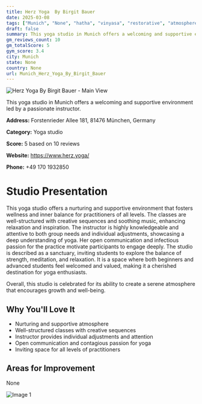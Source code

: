 ```yaml
---
title: Herz Yoga  By Birgit Bauer
date: 2025-03-08
tags: ["Munich", "None", "hatha", "vinyasa", "restorative", "atmosphere", "relaxation", "Munich"]  
draft: false
summary: This yoga studio in Munich offers a welcoming and supportive environment led by a passionate instructor.
gm_reviews_count: 10
gm_totalScore: 5
gym_score: 3.4
city: Munich
state: None
country: None
url: Munich_Herz_Yoga_By_Birgit_Bauer
---
```


<div className="aspect-[16/9] relative my-8">
  <img 
    src="https://lh5.googleusercontent.com/p/AF1QipMtGzDCpNc---7oflvJJPOWWS8Aa_LYvM6_zNUD=w1920-h1080-k-no"
    alt="Herz Yoga  By Birgit Bauer - Main View"
    className="object-cover absolute inset-0 w-full h-full rounded-lg"
  />
</div>

This yoga studio in Munich offers a welcoming and supportive environment led by a passionate instructor.

**Address:** Forstenrieder Allee 181, 81476 München, Germany

**Category:** Yoga studio

**Score:** 5 based on 10 reviews

**Website:** https://www.herz.yoga/

**Phone:** +49 170 1932850

# Studio Presentation

This yoga studio offers a nurturing and supportive environment that fosters wellness and inner balance for practitioners of all levels. The classes are well-structured with creative sequences and soothing music, enhancing relaxation and inspiration. The instructor is highly knowledgeable and attentive to both group needs and individual adjustments, showcasing a deep understanding of yoga. Her open communication and infectious passion for the practice motivate participants to engage deeply. The studio is described as a sanctuary, inviting students to explore the balance of strength, meditation, and relaxation. It is a space where both beginners and advanced students feel welcomed and valued, making it a cherished destination for yoga enthusiasts.

Overall, this studio is celebrated for its ability to create a serene atmosphere that encourages growth and well-being.

## Why You'll Love It

- Nurturing and supportive atmosphere
- Well-structured classes with creative sequences
- Instructor provides individual adjustments and attention
- Open communication and contagious passion for yoga
- Inviting space for all levels of practitioners

## Areas for Improvement

None

<div className="grid grid-cols-1 xl:grid-cols-2 gap-4 my-8">
<div className="aspect-[4/3] relative"><img src="https://streetviewpixels-pa.googleapis.com/v1/thumbnail?panoid=lM9Py6Xo89hWk3ZxU13uOw&cb_client=maps_sv.tactile.gps&w=203&h=100&yaw=112.31417&pitch=0&thumbfov=100" alt="Image 1" className="object-cover absolute inset-0 w-full h-full rounded-lg" /></div>
</div>
